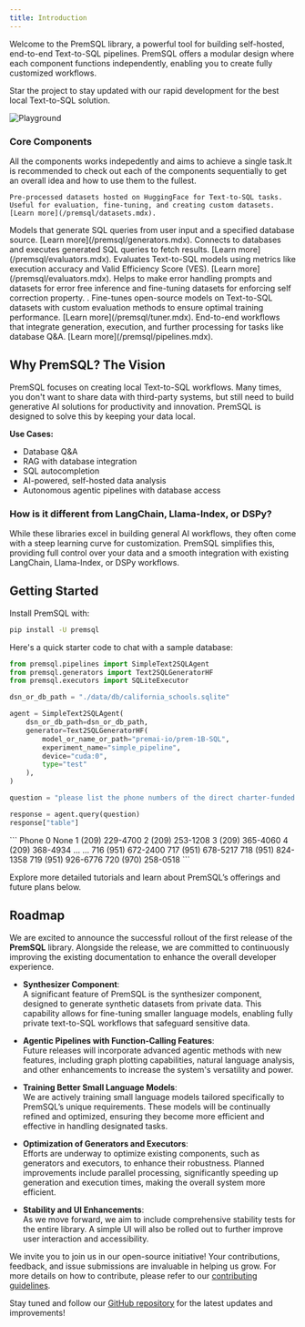```yaml
---
title: Introduction
---
```


Welcome to the PremSQL library, a powerful tool for building self-hosted, end-to-end Text-to-SQL pipelines. PremSQL offers a modular design where each component functions independently, enabling you to create fully customized workflows.

<Card title="PremSQL GitHub" icon="link" href="https://github.com/premAI-io/premsql/tree/main">
  Star the project to stay updated with our rapid development for the best local Text-to-SQL solution.
</Card>

<img
  src="/images/premsql/architecture.png"
  alt="Playground"
/>

### Core Components

All the components works indepedently and aims to achieve a single task.It is recommended to check out each of the components sequentially to get an overall idea and how to use them to the fullest. 

<CardGroup cols={2}>
  <Card title="PremSQL Datasets" icon="square-1" href="/premsql/datasets">

    Pre-processed datasets hosted on HuggingFace for Text-to-SQL tasks. Useful for evaluation, fine-tuning, and creating custom datasets. [Learn more](/premsql/datasets.mdx).
  </Card>
  <Card title="PremSQL Generators" icon="square-2" href="/premsql/generators">
    Models that generate SQL queries from user input and a specified database source. [Learn more](/premsql/generators.mdx).
  </Card>
  <Card title="PremSQL Executors" icon="square-3" href="/premsql/executors">
    Connects to databases and executes generated SQL queries to fetch results. [Learn more](/premsql/evaluators.mdx).
  </Card>
  <Card title="PremSQL Evaluators" icon="square-4" href="/premsql/evaluators">
    Evaluates Text-to-SQL models using metrics like execution accuracy and Valid Efficiency Score (VES). [Learn more](/premsql/evaluators.mdx).
  </Card>
  <Card title="PremSQL Error Handling" icon="square-5" href="/premsql/error_dataset">
   Helps to make error handling prompts and datasets for error free inference and fine-tuning datasets for enforcing self correction property. .
  </Card>
  <Card title="PremSQL Tuner" icon="square-5" href="/premsql/tuner">
    Fine-tunes open-source models on Text-to-SQL datasets with custom evaluation methods to ensure optimal training performance. [Learn more](/premsql/tuner.mdx).
  </Card>
  <Card title="PremSQL Pipelines" icon="square-7" href="/premsql/pipelines">
    End-to-end workflows that integrate generation, execution, and further processing for tasks like database Q&A. [Learn more](/premsql/pipelines.mdx).
  </Card>
</CardGroup>

## Why PremSQL? The Vision 

PremSQL focuses on creating local Text-to-SQL workflows. Many times, you don't want to share data with third-party systems, but still need to build generative AI solutions for productivity and innovation. PremSQL is designed to solve this by keeping your data local.

**Use Cases:**
- Database Q&A
- RAG with database integration
- SQL autocompletion
- AI-powered, self-hosted data analysis
- Autonomous agentic pipelines with database access

### How is it different from LangChain, Llama-Index, or DSPy? 

While these libraries excel in building general AI workflows, they often come with a steep learning curve for customization. PremSQL simplifies this, providing full control over your data and a smooth integration with existing LangChain, Llama-Index, or DSPy workflows.

## Getting Started

Install PremSQL with:
```bash
pip install -U premsql
```

Here's a quick starter code to chat with a sample database:

```python
from premsql.pipelines import SimpleText2SQLAgent
from premsql.generators import Text2SQLGeneratorHF
from premsql.executors import SQLiteExecutor

dsn_or_db_path = "./data/db/california_schools.sqlite"

agent = SimpleText2SQLAgent(
    dsn_or_db_path=dsn_or_db_path,
    generator=Text2SQLGeneratorHF(
        model_or_name_or_path="premai-io/prem-1B-SQL",
        experiment_name="simple_pipeline",
        device="cuda:0",
        type="test"
    ),
)

question = "please list the phone numbers of the direct charter-funded schools that are opened after 2000/1/1"

response = agent.query(question)
response["table"]
```

<Accordion title="Output">
```
	Phone
0	None
1	(209) 229-4700
2	(209) 253-1208
3	(209) 365-4060
4	(209) 368-4934
...	...
716	(951) 672-2400
717	(951) 678-5217
718	(951) 824-1358
719	(951) 926-6776
720	(970) 258-0518
```
</Accordion>

Explore more detailed tutorials and learn about PremSQL’s offerings and future plans below.


## Roadmap

We are excited to announce the successful rollout of the first release of the **PremSQL** library. Alongside the release, we are committed to continuously improving the existing documentation to enhance the overall developer experience.


- **Synthesizer Component**:  
  A significant feature of PremSQL is the synthesizer component, designed to generate synthetic datasets from private data. This capability allows for fine-tuning smaller language models, enabling fully private text-to-SQL workflows that safeguard sensitive data.

- **Agentic Pipelines with Function-Calling Features**:  
  Future releases will incorporate advanced agentic methods with new features, including graph plotting capabilities, natural language analysis, and other enhancements to increase the system's versatility and power.

- **Training Better Small Language Models**:  
  We are actively training small language models tailored specifically to PremSQL’s unique requirements. These models will be continually refined and optimized, ensuring they become more efficient and effective in handling designated tasks.

- **Optimization of Generators and Executors**:  
  Efforts are underway to optimize existing components, such as generators and executors, to enhance their robustness. Planned improvements include parallel processing, significantly speeding up generation and execution times, making the overall system more efficient.

- **Stability and UI Enhancements**:  
  As we move forward, we aim to include comprehensive stability tests for the entire library. A simple UI will also be rolled out to further improve user interaction and accessibility.

We invite you to join us in our open-source initiative! Your contributions, feedback, and issue submissions are invaluable in helping us grow. For more details on how to contribute, please refer to our [contributing guidelines](https://github.com/premAI-io/premsql).

Stay tuned and follow our [GitHub repository](https://github.com/premAI-io/premsql) for the latest updates and improvements!
